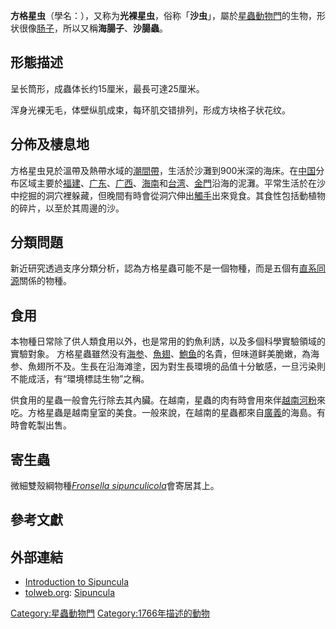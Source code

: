 {{Speciesbox
| image = Guangzhou-Beihai-shaochong-0459.jpg
| image_caption = 在廣州市面售賣的方格星蟲
| taxon = Sipunculus nudus
| authority = [[Carl_Linnaeus|Linnaeus]], 1766
}}

'''方格星虫'''（學名：{{lang|la|''Sipunculus nudus''}}），又称为'''光裸星虫'''，俗称「'''沙虫'''」，屬於[[星蟲動物門|星蟲動物門]]的生物，形状很像[[肠子|肠子]]，所以又稱'''海腸子'''、'''沙腸蟲'''。

==形態描述==
呈长筒形，成蟲体长约15厘米，最長可達25厘米。

浑身光裸无毛，体壁纵肌成束，每环肌交错排列，形成方块格子状花纹。

==分佈及棲息地==
方格星虫見於溫帶及熱帶水域的[[潮間帶|潮間帶]]，生活於沙灘到900米深的海床。在[[中国|中国]]分布区域主要於[[福建|福建]]、[[广东|广东]]、[[广西|广西]]、[[海南|海南]]和[[台湾|台湾]]、[[金門|金門]]沿海的泥灘。平常生活於在沙中挖掘的洞穴裡躲藏，但晚間有時會從洞穴伸出[[觸手|觸手]]出來覓食。其食性包括動植物的碎片，以至於其周邊的沙。

==分類問題==
新近研究透過支序分類分析，認為方格星蟲可能不是一個物種，而是五個有[[直系同源|直系同源]]關係的物種{{r|Kawauchi 2013}}。

==食用==
本物種日常除了供人類食用以外，也是常用的釣魚利誘，以及多個科學實驗領域的實驗對象。
方格星蟲雖然没有[[海参|海参]]、[[魚翅|魚翅]]、[[鮑鱼|鮑鱼]]的名貴，但味道鲜美脆嫩，為海参、魚翅所不及。生長在沿海滩塗，因为對生長環境的品值十分敏感，一旦污染則不能成活，有“環境標誌生物”之稱。

供食用的星蟲一般會先行除去其內臟。在越南，星蟲的肉有時會用來伴[[越南河粉|越南河粉]]來吃。方格星蟲是越南皇室的美食。一般來說，在越南的星蟲都來自[[廣義市|廣義]]的海島。有時會乾製出售。

==寄生蟲==
微細雙殼綱物種''[[Fronsella_sipunculicola|Fronsella sipunculicola]]''會寄居其上{{r|conchology.be}}。

==參考文獻==
{{reflist |refs=
<ref name="conchology.be">{{cite web
 |url=http://www.conchology.be/?t=68&u=216799&g=6928869dab6a443edeb0536fd5fe4936&q=71a3a955b24d6bc50302f0cab041313e
 |title=MONTACUTIDAE » Fronsella sipunculicola , ID:216799 , Shell Detail
 |work=Shell Encyclopedia , Conchology, Inc.
 |accessdate=2017-06-13
 |archive-date=2016-06-19
 |archive-url=https://web.archive.org/web/20160619020157/http://www.conchology.be/?t=68&u=216799&g=6928869dab6a443edeb0536fd5fe4936&q=71a3a955b24d6bc50302f0cab041313e
 |dead-url=no
 }}</ref>
<ref name="Kawauchi 2013">{{cite journal
 |title=Sipunculus nudus Linnaeus, 1766 (Sipuncula): cosmopolitan or a group of pseudo-cryptic species? An integrated molecular and morphological approach
 |last1=Kawauchi
 |first1=Gisele Y.
 |last2=Giribet
 |first2=Gonzalo
 |journal=[[Marine_Ecology|Marine Ecology]]
 |date=2013-11
 |volume=early online
 |url=http://onlinelibrary.wiley.com/doi/10.1111/maec.12104/abstract
 |doi=10.1111/maec.12104
 |language=en
 |access-date=2017-06-13
 |archive-date=2017-08-21
 |archive-url=https://web.archive.org/web/20170821125337/http://onlinelibrary.wiley.com/doi/10.1111/maec.12104/abstract
 |dead-url=no
 }}</ref>
}}

==外部連結==
*[http://www.ucmp.berkeley.edu/sipuncula/sipuncula.html Introduction to Sipuncula] {{Wayback|url=http://www.ucmp.berkeley.edu/sipuncula/sipuncula.html |date=20201112015959 }}
*[[tolweb.org|tolweb.org]]: [http://tolweb.org/Sipuncula/2487 Sipuncula] {{Wayback|url=http://tolweb.org/Sipuncula/2487 |date=20210302034658 }}
{{taxonbar}}

[[Category:星蟲動物門|Category:星蟲動物門]]
[[Category:1766年描述的動物|Category:1766年描述的動物]]